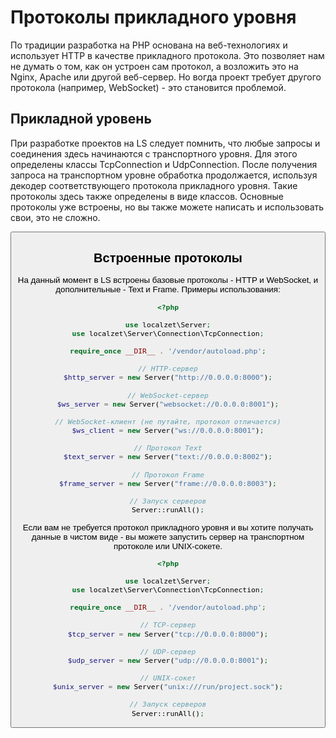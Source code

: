
# Протоколы прикладного уровня

По традиции разработка на PHP основана на веб-технологиях и использует HTTP в качестве прикладного протокола.
Это позволяет нам не думать о том, как он устроен сам протокол, а возложить это на Nginx, Apache или другой веб-сервер.
Но вогда проект требует другого протокола (например, WebSocket) - это становится проблемой.

## Прикладной уровень

При разработке проектов на LS следует помнить, что любые запросы и соединения здесь начинаются с транспортного
уровня. Для этого определены классы TcpConnection и UdpConnection. После получения запроса на транспортном уровне
обработка продолжается, используя декодер соответствующего протокола прикладного уровня. Такие протоколы здесь также
определены в виде классов. Основные протоколы уже встроены, но вы также можете написать и использовать свои, это не сложно.


<Button
    href="/protocols/custom"
    variant="text"
    arrow="right"
    children="Подробнее о классах протоколов"
/>

## Встроенные протоколы

На данный момент в LS встроены базовые протоколы - HTTP и WebSocket, и дополнительные - Text и Frame. Примеры использования:

```php
<?php

use localzet\Server;
use localzet\Server\Connection\TcpConnection;

require_once __DIR__ . '/vendor/autoload.php';

// HTTP-сервер
$http_server = new Server("http://0.0.0.0:8000");

// WebSocket-сервер
$ws_server = new Server("websocket://0.0.0.0:8001");

// WebSocket-клиент (не путайте, протокол отличается)
$ws_client = new Server("ws://0.0.0.0:8001");

// Протокол Text
$text_server = new Server("text://0.0.0.0:8002");

// Протокол Frame
$frame_server = new Server("frame://0.0.0.0:8003");

// Запуск серверов
Server::runAll();
```

Если вам не требуется протокол прикладного уровня и вы хотите получать данные в чистом виде - вы можете запустить сервер на транспортном протоколе или UNIX-сокете.

```php
<?php

use localzet\Server;
use localzet\Server\Connection\TcpConnection;

require_once __DIR__ . '/vendor/autoload.php';

// TCP-сервер
$tcp_server = new Server("tcp://0.0.0.0:8000");

// UDP-сервер
$udp_server = new Server("udp://0.0.0.0:8001");

// UNIX-сокет
$unix_server = new Server("unix:///run/project.sock");

// Запуск серверов
Server::runAll();
```